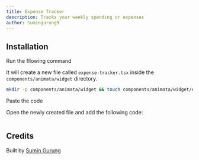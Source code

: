 ```yaml
---
title: Expense Tracker
description: Tracks your weekly spending or expenses
author: Sumingurung9
---
```


<ComponentPreview name="widget-expense-tracker--docs" />

## Installation

<Steps>
<Step>Run the fllowing command</Step>

It will create a new file called `expense-tracker.tsx` inside the `components/animata/widget` directory.

```bash
mkdir -p components/animata/widget && touch components/animata/widget/expense-tracker.tsx
```

<Step>Paste the code</Step>

Open the newly created file and add the following code:

```jsx file=<rootDir>/animata/widget/expense-tracker.tsx

```

</Steps>

## Credits

Built by [Sumin Gurung](https://github.com/GrgSumin)

